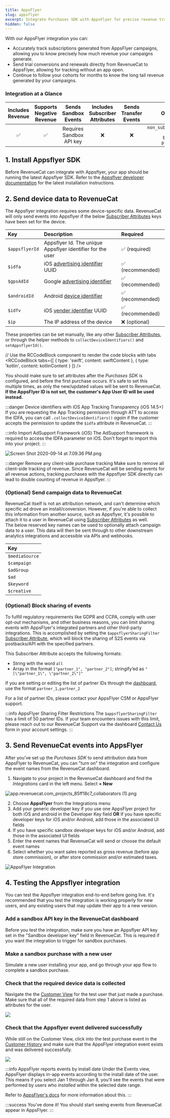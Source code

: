 ```yaml
---
title: AppsFlyer
slug: appsflyer
excerpt: Integrate Purchases SDK with AppsFlyer for precise revenue tracking
hidden: false
---
```


With our AppsFlyer integration you can:

- Accurately track subscriptions generated from AppsFlyer campaigns, allowing you to know precisely how much revenue your campaigns generate.
- Send trial conversions and renewals directly from RevenueCat to AppsFlyer, allowing for tracking without an app open.
- Continue to follow your cohorts for months to know the long tail revenue generated by your campaigns.

### Integration at a Glance

| Includes Revenue | Supports Negative Revenue |   Sends Sandbox Events   | Includes Subscriber Attributes | Sends Transfer Events |                                        Optional Event Types                                        |
| :--------------: | :-----------------------: | :----------------------: | :----------------------------: | :-------------------: | :------------------------------------------------------------------------------------------------: |
|        ✅        |            ✅             | Requires Sandbox API key |               ❌               |          ❌           | `non_subscription_purchase_event` `expiration_event` `billing_issue_event` `product_change_event` |

## 1. Install Appsflyer SDK

Before RevenueCat can integrate with Appsflyer, your app should be running the latest Appsflyer SDK. Refer to the [Appsflyer developer documentation](https://support.appsflyer.com/hc/en-us/sections/6551164458257-Integrate-the-AppsFlyer-SDK) for the latest installation instructions.

## 2. Send device data to RevenueCat

The Appsflyer integration requires some device-specific data. RevenueCat will only send events into Appsflyer if the below [Subscriber Attributes](doc:subscriber-attributes) keys have been set for the device.

| Key            | Description                                                                                                                                     | Required         |
| :------------- | :---------------------------------------------------------------------------------------------------------------------------------------------- | :--------------- |
| `$appsflyerId` | Appsflyer Id. The unique Appsflyer identifier for the user                                                                                      | ✅ (required)    |
| `$idfa`        | iOS [advertising identifier](https://developer.apple.com/documentation/adsupport/asidentifiermanager/1614151-advertisingidentifier) UUID        | ✅ (recommended) |
| `$gpsAdId`     | Google [advertising identifier](https://developers.google.com/android/reference/com/google/android/gms/ads/identifier/AdvertisingIdClient.Info) | ✅ (recommended) |
| `$androidId`   | Android [device identifier](https://developer.android.com/reference/android/provider/Settings.Secure#ANDROID_ID)                                | ✅ (recommended) |
| `$idfv`        | iOS [vender identifier](https://developer.apple.com/documentation/uikit/uidevice/1620059-identifierforvendor) UUID                              | ✅ (recommended) |
| `$ip`          | The IP address of the device                                                                                                                    | ❌ (optional)    |

These properties can be set manually, like any other [Subscriber Attributes](doc:subscriber-attributes), or through the helper methods to `collectDeviceIdentifiers()` and `setAppsflyerId()`.


// Use the RCCodeBlock component to render the code blocks with tabs
<RCCodeBlock tabs={[
    { type: 'swift', content: swiftContent },
    { type: 'kotlin', content: kotlinContent }
]} />

You should make sure to set attributes after the _Purchases SDK_ is configured, and before the first purchase occurs. It's safe to set this multiple times, as only the new/updated values will be sent to RevenueCat. **If the AppsFlyer ID is not set, the customer's App User ID will be used instead.**

:::danger Device identifiers with iOS App Tracking Transparency (iOS 14.5+)
If you are requesting the App Tracking permission through ATT to access the IDFA, you can call `.collectDeviceIdentifiers()` _again_ if the customer accepts the permission to update the `$idfa` attribute in RevenueCat.
:::

:::info Import AdSupport Framework (iOS)
The AdSupport framework is required to access the IDFA parameter on iOS. Don't forget to import this into your project.
:::

![](https://files.readme.io/caf9cda-Screen_Shot_2020-09-14_at_7.09.36_PM.png "Screen Shot 2020-09-14 at 7.09.36 PM.png")

:::danger Remove any client-side purchase tracking
Make sure to remove all client-side tracking of revenue. Since RevenueCat will be sending events for all revenue actions, tracking purchases with the Appsflyer SDK directly can lead to double counting of revenue in Appsflyer.
:::

### (Optional) Send campaign data to RevenueCat

RevenueCat itself is not an attribution network, and can't determine which specific ad drove an install/conversion. However, if you're able to collect this information from another source, such as Appsflyer, it's possible to attach it to a user in RevenueCat using [Subscriber Attributes](doc:subscriber-attributes) as well.  
The below reserved key names can be used to optionally attach campaign data to a user. This data will then be sent through to other downstream analytics integrations and accessible via APIs and webhooks.

| Key            |
| :------------- |
| `$mediaSource` |
| `$campaign`    |
| `$adGroup`     |
| `$ad`          |
| `$keyword`     |
| `$creative`    |

### (Optional) Block sharing of events

To fulfill regulatory requirements like GDPR and CCPA, comply with user opt-out mechanisms, and other business reasons, you can limit sharing events with AppsFlyer's integrated partners and other third-party integrations. This is accomplished by setting the `$appsflyerSharingFilter` [Subscriber Attribute](doc:subscriber-attributes), which will block the sharing of S2S events via postbacks/API with the specified partners.

This Subscriber Attribute accepts the following formats:

- String with the word `all`
- Array in the format `["partner_1", "partner_2"]`; stringify’ed as `"[\"partner_1\", \"partner_2\"]"`

If you are setting or editing the list of partner IDs through the [dashboard](https://www.revenuecat.com/docs/subscriber-attributes#reading-attributes), use the format `partner_1,partner_2`

For a list of partner IDs, please contact your AppsFlyer CSM or AppsFlyer support.

:::info AppsFlyer Sharing Filter Restrictions
The `$appsflyerSharingFilter` has a limit of 50 partner IDs. If your team encounters issues with this limit, please reach out to our RevenueCat Support via the dashboard [Contact Us](https://app.revenuecat.com/settings/support) form in your account settings.
:::

## 3. Send RevenueCat events into AppsFlyer

After you've set up the _Purchases SDK_ to send attribution data from AppsFlyer to RevenueCat, you can "turn on" the integration and configure the event names from the RevenueCat dashboard.

1. Navigate to your project in the RevenueCat dashboard and find the _Integrations_ card in the left menu. Select **+ New**

![](https://files.readme.io/f43c7d1-app.revenuecat.com_projects_85ff18c7_collaborators_1.png "app.revenuecat.com_projects_85ff18c7_collaborators (1).png")

2. Choose **AppsFlyer** from the Integrations menu
3. Add your generic developer key if you use one AppsFlyer project for both iOS and android in the Developer Key field **OR** If you have specific developer keys for iOS and/or Android, add those in the associated UI fields
4. If you have specific sandbox developer keys for iOS and/or Android, add those in the associated UI fields
5. Enter the event names that RevenueCat will send or choose the default event names
6. Select whether you want sales reported as gross revenue (before app store commission), or after store commission and/or estimated taxes.

![AppsFlyer Integration](https://files.readme.io/974687c-AppsFlyer_Integration.png)

## 4. Testing the Appsflyer integration

You can test the Appsflyer integration end-to-end before going live. It's recommended that you test the integration is working properly for new users, and any existing users that may update their app to a new version.

### Add a sandbox API key in the RevenueCat dashboard

Before you test the integration, make sure you have an Appsflyer API key set in the "Sandbox developer key" field in RevenueCat. This is required if you want the integration to trigger for sandbox purchases.

### Make a sandbox purchase with a new user

Simulate a new user installing your app, and go through your app flow to complete a sandbox purchase.

### Check that the required device data is collected

Navigate the the [Customer View](doc:customers) for the test user that just made a purchase. Make sure that all of the required data from step 1 above is listed as attributes for the user.

![](https://files.readme.io/1480c34-app.revenuecat.com_activity_777004e5_event_1b2e7407-a1bc-416a-84cf-b65688412bbe_2.png)

### Check that the Appsflyer event delivered successfully

While still on the Customer View, click into the test purchase event in the [Customer History](doc:customer-history) and make sure that the AppsFlyer integration event exists and was delivered successfully.

![](https://files.readme.io/00ff393-app.revenuecat.com_activity_777004e5_event_1b2e7407-a1bc-416a-84cf-b65688412bbe.png)

:::info AppsFlyer reports events by install date
Under the Events view, AppsFlyer displays in-app events according to the install date of the user. This means if you select Jan 1 through Jan 8, you'll see the events that were performed by users who _installed_ within the selected date range.

Refer to [AppsFlyer's docs](https://support.appsflyer.com/hc/en-us/articles/207034486-Server-to-server-events-API-for-mobile-S2S-mobile-#troubleshooting) for more information about this.
:::

:::success You've done it!
You should start seeing events from RevenueCat appear in AppsFlyer.
:::
